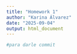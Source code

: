 ```yaml
---
title: "Homework 1"
author: "Karina Álvarez"
date: "2025-09-04"
output: html_document
---
```



```r
#para darle commit 
```

